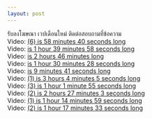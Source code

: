 ```yaml
---
layout: post
---
```



&#3619;&#3633;&#3610;&#3621;&#3591;&#3650;&#3590;&#3625;&#3603;&#3634; &#3648;&#3623;&#3611;&#3648;&#3604;&#3639;&#3629;&#3609;&#3651;&#3627;&#3617;&#3656; &#3605;&#3636;&#3604;&#3605;&#3656;&#3629;&#3626;&#3629;&#3610;&#3606;&#3634;&#3617;&#3607;&#3637;&#3656;&#3586;&#3657;&#3629;&#3588;&#3623;&#3634;&#3617;<br>Video: <a href="https://vk.com/video-184647416_456240058?list=4788d92078b51542c0">(6) is 58 minutes 40 seconds long </a><br>Video: <a href="https://vk.com/video-184647416_456240055?list=56701c0c27dce54595">is 1 hour 39 minutes 58 seconds long </a><br>Video: <a href="https://vk.com/video-184647416_456240053?list=5056d25371515b6abf">is 2 hours 46 minutes long </a><br>Video: <a href="https://vk.com/video-184647416_456240056?list=35bb693df0ba31e1b2">is 1 hour 30 minutes 28 seconds long </a><br>Video: <a href="https://vk.com/video-184647416_456240054?list=7ea2e1637070cfedc6">is 9 minutes 41 seconds long </a><br>Video: <a href="https://vk.com/video-184647416_456240050?list=693cb85f87aeb38a14">(1) is 3 hours 4 minutes 5 seconds long </a><br>Video: <a href="https://vk.com/video-184647416_456240052?list=8dfe14693484a3676e">(3) is 1 hour 1 minute 55 seconds long </a><br>Video: <a href="https://vk.com/video-184647416_456240051?list=555ecd9ee8759b2a12">(2) is 2 hours 27 minutes 3 seconds long </a><br>Video: <a href="https://vk.com/video-184647416_456240049?list=8d1304fea21d06172d">(1) is 1 hour 14 minutes 59 seconds long </a><br>Video: <a href="https://vk.com/video-184647416_456240048?list=d5c09af5d4a156ebe4">(2) is 1 hour 17 minutes 33 seconds long </a>